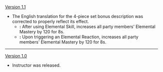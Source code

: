 {{Change History/Header}}
[[Version 1.1]]
* The English translation for the 4-piece set bonus description was corrected to properly reflect its effect.
** '''{{Color|Old description}}:''' After using Elemental Skill, increases all party members' Elemental Mastery by 120 for 8s.
** '''{{Color|New description}}:''' Upon triggering an Elemental Reaction, increases all party members' Elemental Mastery by 120 for 8s.
----
[[Version 1.0]]
* Instructor was released.